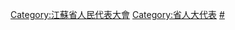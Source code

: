 [[Category:江蘇省人民代表大會|Category:江蘇省人民代表大會]]
[[Category:省人大代表|Category:省人大代表]]
[[Category:江苏省各级人大代表|#]]